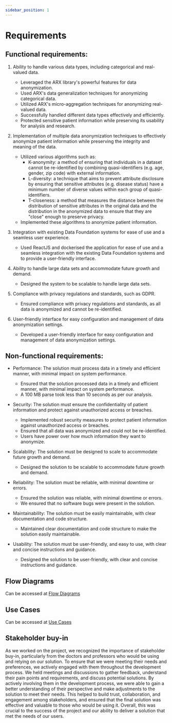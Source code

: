 ```yaml
---
sidebar_position: 1
---
```


# Requirements

## Functional requirements:

1. Ability to handle various data types, including categorical and real-valued data.

   - Leveraged the ARX library's powerful features for data anonymization.
   - Used ARX's data generalization techniques for anonymizing categorical data.
   - Utilized ARX's micro-aggregation techniques for anonymizing real-valued data.
   - Successfully handled different data types effectively and efficiently.
   - Protected sensitive patient information while preserving its usability for analysis and research.

2. Implementation of multiple data anonymization techniques to effectively anonymize patient information while preserving the integrity and meaning of the data.

   - Utilized various algorithms such as:
     - K-anonymity: a method of ensuring that individuals in a dataset cannot be re-identified by combining quasi-identifiers (e.g. age, gender, zip code) with external information.
     - L-diversity: a technique that aims to prevent attribute disclosure by ensuring that sensitive attributes (e.g. disease status) have a minimum number of diverse values within each group of quasi-identifiers.
     - T-closeness: a method that measures the distance between the distribution of sensitive attributes in the original data and the distribution in the anonymized data to ensure that they are "close" enough to preserve privacy.
   - Implemented these algorithms to anonymize patient information.

3. Integration with existing Data Foundation systems for ease of use and a seamless user experience.

   - Used ReactJS and dockerised the application for ease of use and a seamless integration with the existing Data Foundation systems and to provide a user-friendly interface.

4. Ability to handle large data sets and accommodate future growth and demand.

   - Designed the system to be scalable to handle large data sets.

5. Compliance with privacy regulations and standards, such as GDPR.

   - Ensured compliance with privacy regulations and standards, as all data is anonymized and cannot be re-identified.

6. User-friendly interface for easy configuration and management of data anonymization settings.
   - Developed a user-friendly interface for easy configuration and management of data anonymization settings.

## Non-functional requirements:

- Performance: The solution must process data in a timely and efficient manner, with minimal impact on system performance.

  - Ensured that the solution processed data in a timely and efficient manner, with minimal impact on system performance.
  - A 100 MB parse took less than 10 seconds as per our analysis.

- Security: The solution must ensure the confidentiality of patient information and protect against unauthorized access or breaches.

  - Implemented robust security measures to protect patient information against unauthorized access or breaches.
  - Ensured that all data was anonymized and could not be re-identified.
  - Users have power over how much information they want to anonymize.

- Scalability: The solution must be designed to scale to accommodate future growth and demand.

  - Designed the solution to be scalable to accommodate future growth and demand.

- Reliability: The solution must be reliable, with minimal downtime or errors.

  - Ensured the solution was reliable, with minimal downtime or errors.
  - We ensured that no software bugs were present in the solution.

- Maintainability: The solution must be easily maintainable, with clear documentation and code structure.

  - Maintained clear documentation and code structure to make the solution easily maintainable.

- Usability: The solution must be user-friendly, and easy to use, with clear and concise instructions and guidance.
  - Designed the solution to be user-friendly, with clear and concise instructions and guidance.

## Flow Diagrams

Can be accessed at [Flow Diagrams](/intro#activity-diagrams)

## Use Cases

Can be accessed at [Use Cases](/intro#representation)

## Stakeholder buy-in

As we worked on the project, we recognized the importance of stakeholder buy-in, particularly from the doctors and professors who would be using and relying on our solution. To ensure that we were meeting their needs and preferences, we actively engaged with them throughout the development process. We held meetings and discussions to gather feedback, understand their pain points and requirements, and discuss potential solutions. By actively involving them in the development process, we were able to gain a better understanding of their perspective and make adjustments to the solution to meet their needs. This helped to build trust, collaboration, and engagement among stakeholders, and ensured that the final solution was effective and valuable to those who would be using it. Overall, this was crucial to the success of the project and our ability to deliver a solution that met the needs of our users.
